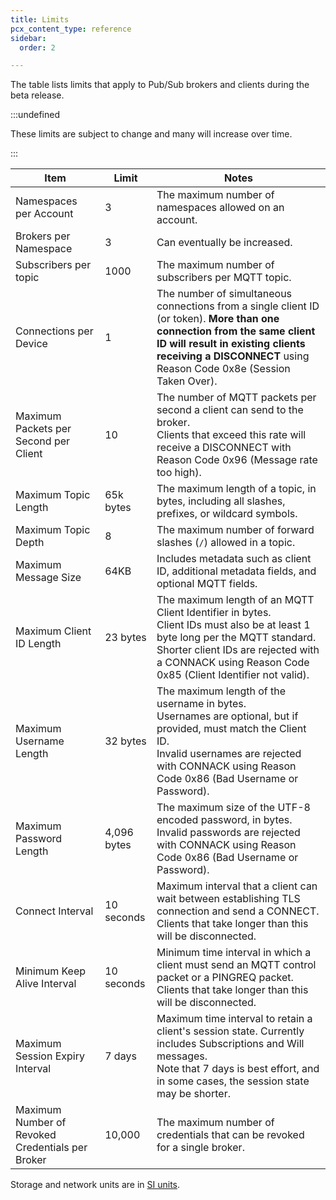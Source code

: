 ```yaml
---
title: Limits
pcx_content_type: reference
sidebar:
  order: 2

---
```


The table lists limits that apply to Pub/Sub brokers and clients during the beta release.

:::undefined


These limits are subject to change and many will increase over time.


:::

| Item                                             | Limit | Notes                                                                                                                                                                                                                                   |
| ------------------------------------------------ | ---------------------- | --------------------------------------------------------------------------------------------------------------------------------------------------------------------------------------------------------------------------------------- |
| Namespaces per Account                           | 3                      | The maximum number of namespaces allowed on an account.                                                                                                                                                                                 |
| Brokers per Namespace                            | 3                      | Can eventually be increased.                                                                                                                                                                                                            |
| Subscribers per topic                            | 1000                   | The maximum number of subscribers per MQTT topic.                                                                                                                                                                                       |
| Connections per Device                           | 1                      | The number of simultaneous connections from a single client ID (or token). **More than one connection from the same client ID will result in existing clients receiving a DISCONNECT** using Reason Code 0x8e (Session Taken Over).     |
| Maximum Packets per Second per Client            | 10                     | The number of MQTT packets per second a client can send to the broker. <br/> Clients that exceed this rate will receive a DISCONNECT with Reason Code 0x96 (Message rate too high).                                                     |
| Maximum Topic Length                             | 65k bytes              | The maximum length of a topic, in bytes, including all slashes, prefixes, or wildcard symbols.                                                                                                                                          |
| Maximum Topic Depth                              | 8                      | The maximum number of forward slashes (`/`) allowed in a topic.                                                                                                                                                                         |
| Maximum Message Size                             | 64KB                   | Includes metadata such as client ID, additional metadata fields, and optional MQTT fields.                                                                                                                                              |
| Maximum Client ID Length                         | 23 bytes               | The maximum length of an MQTT Client Identifier in bytes.<br/> Client IDs must also be at least 1 byte long per the MQTT standard. Shorter client IDs are rejected with a CONNACK using Reason Code 0x85 (Client Identifier not valid). |
| Maximum Username Length                          | 32 bytes               | The maximum length of the username in bytes. <br/> Usernames are optional, but if provided, must match the Client ID. <br/> Invalid usernames are rejected with CONNACK using Reason Code 0x86 (Bad Username or Password).              |
| Maximum Password Length                          | 4,096 bytes            | The maximum size of the UTF-8 encoded password, in bytes. <br/> Invalid passwords are rejected with CONNACK using Reason Code 0x86 (Bad Username or Password).                                                                          |
| Connect Interval                                 | 10 seconds             | Maximum interval that a client can wait between establishing TLS connection and send a CONNECT. <br/> Clients that take longer than this will be disconnected.                                                                          |
| Minimum Keep Alive Interval                      | 10 seconds             | Minimum time interval in which a client must send an MQTT control packet or a PINGREQ packet. <br/> Clients that take longer than this will be disconnected.                                                                            |
| Maximum Session Expiry Interval                  | 7 days                 | Maximum time interval to retain a client's session state. Currently includes Subscriptions and Will messages. <br/> Note that 7 days is best effort, and in some cases, the session state may be shorter.                               |
| Maximum Number of Revoked Credentials per Broker | 10,000                 | The maximum number of credentials that can be revoked for a single broker.                                                                                                                                                              |

Storage and network units are in [SI units](https://physics.nist.gov/cuu/Units/binary.html).
